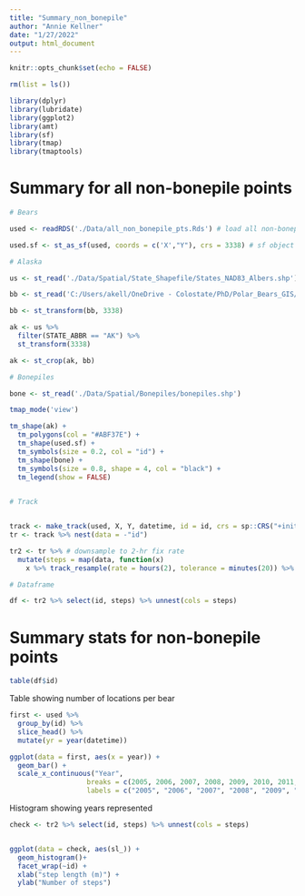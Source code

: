 ```yaml
---
title: "Summary_non_bonepile"
author: "Annie Kellner"
date: "1/27/2022"
output: html_document
---
```


```r
knitr::opts_chunk$set(echo = FALSE)
```

```r

rm(list = ls())

library(dplyr)
library(lubridate)
library(ggplot2)
library(amt)
library(sf)
library(tmap)
library(tmaptools)
```

# Summary for all non-bonepile points

```r

# Bears

used <- readRDS('./Data/all_non_bonepile_pts.Rds') # load all non-bonepile points

used.sf <- st_as_sf(used, coords = c('X',"Y"), crs = 3338) # sf object for plotting all points

# Alaska

us <- st_read('./Data/Spatial/State_Shapefile/States_NAD83_Albers.shp') # From NPS state shapefile

bb <- st_read('C:/Users/akell/OneDrive - Colostate/PhD/Polar_Bears_GIS/Rectangle/Rectangle.shp')

bb <- st_transform(bb, 3338)

ak <- us %>%
  filter(STATE_ABBR == "AK") %>%
  st_transform(3338) 

ak <- st_crop(ak, bb)

# Bonepiles

bone <- st_read('./Data/Spatial/Bonepiles/bonepiles.shp')

```

```r

tmap_mode('view')

tm_shape(ak) + 
  tm_polygons(col = "#ABF37E") + 
  tm_shape(used.sf) + 
  tm_symbols(size = 0.2, col = "id") + 
  tm_shape(bone) + 
  tm_symbols(size = 0.8, shape = 4, col = "black") +
  tm_legend(show = FALSE)
  

```


```r

# Track


track <- make_track(used, X, Y, datetime, id = id, crs = sp::CRS("+init=epsg:3338"))
tr <- track %>% nest(data = -"id") 

tr2 <- tr %>% # downsample to 2-hr fix rate
  mutate(steps = map(data, function(x)
    x %>% track_resample(rate = hours(2), tolerance = minutes(20)) %>% steps_by_burst()))

# Dataframe

df <- tr2 %>% select(id, steps) %>% unnest(cols = steps) 

```

# Summary stats for non-bonepile points

```r

table(df$id)

```
Table showing number of locations per bear  

```r

first <- used %>%
  group_by(id) %>%
  slice_head() %>%
  mutate(yr = year(datetime))

ggplot(data = first, aes(x = year)) + 
  geom_bar() + 
  scale_x_continuous("Year", 
                   breaks = c(2005, 2006, 2007, 2008, 2009, 2010, 2011, 2012, 2013, 2014, 2015),
                   labels = c("2005", "2006", "2007", "2008", "2009", "2010", "2011", "2012", "2013", "2014", "2015"))
```
Histogram showing years represented  

```r

check <- tr2 %>% select(id, steps) %>% unnest(cols = steps) 


ggplot(data = check, aes(sl_)) + 
  geom_histogram()+ 
  facet_wrap(~id) + 
  xlab("step length (m)") + 
  ylab("Number of steps")
```



